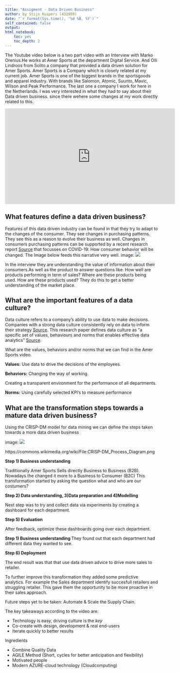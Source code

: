 ```yaml
---
title: "Assigment - Data Driven Business"
author: by Stijn Kuipers (432909)
date: "`r format(Sys.time(), '%d %B, %Y')`"
self_contained: false
output:
html_notebook:
    toc: yes
    toc_depth: 2
---
```


The Youtube video below is a two part video with an Interview with Marko Orenius.He works at Amer Sports at the department Digital Service. And Olli Lindroos from Solito a company that provided a data driven solution for Amer Sports. Amer Sports is a Company which is closely related at my current job. Amer Sports is one of the biggest brands in the sportsgoods and apparel industry. With brands like Salomon, Atomic, Suunto, Mavic, Wilson and Peak Performance. The last one a company I work for here in the Netherlands. I was very interested in what they had to say about their Data driven business. since there wehere some changes at my work directly related to this.

<iframe width="560" height="315" src="https://www.youtube.com/embed/-BpoylzCt-s" frameborder="0" allow="accelerometer; autoplay; clipboard-write; encrypted-media; gyroscope; picture-in-picture" data-external="1">

</iframe>

## What features define a data driven business?

Features of this data driven industry can be found in that they try to adapt to the changes of the consumer. They see changes in purchasing patterns. They see this as a reason to evolve their business as well. Changes in consumers purchasing patterns can be supported by a recent research report [Source](%5Bhttps://www.accenture.com/us-en/insights/consumer-goods-services/coronavirus-consumer-behavior-research) that focusses on COVID-19: How consumer behavior will be changed. The Image below feeds this narrative very well. image: ![](https://www.accenture.com/t20200619T071657Z__w__/us-en/_acnmedia/Accenture/Redesign-Assets/DotCom/Images/Global/General/45/Accenture-Consumers-Expect-Shopping-Habits-Change-Permanently-724x407.png)

In the interview they are understanding the value of information about their consumers.As well as the product to answer questions like. How well are products performing in term of sales? Where are these products being used. How are these products used? They do this to get a better understanding of the market place.

## What are the important features of a data culture?

Data culture refers to a company's ability to use data to make decisions. Companies with a strong data culture consistently rely on data to inform their strategy [Source](%5Bhttps://www.millanchicago.com/resources/what-is-data-culture-and-why-do-you-need-it%5D). This research paper defines data culture as "a specific set of values, behaviours and norms that enables effective data analytics" [Source](https://www.researchgate.net/publication/336904583_Do_we_have_a_Data_Culture).

What are the values, behaviors and/or norms that we can find in the Amer Sports video.

**Values:**
Use data to drive the decisions of the employees.

**Behaviors:**
Changing the way of working.

Creating a transparent environment for the performance of all departments.

**Norms:**
Using carefully selected KPI's to measure performance

## What are the transformation steps towards a mature data driven business?

Using the CRISP-DM model for data mining we can define the steps taken towards a more data driven business

image: ![](https://businessdatasolutions.github.io/courses/data%20science%20for%20business/gitbook/book-output/images/crisp.png)

https://commons.wikimedia.org/wiki/File:CRISP-DM_Process_Diagram.png

**Step 1) Business understanding**

Traditionally Amer Sports Sells directly Business to Business (B2B). 
Nowadays the changed it more to a Business to Consumer (B2C)
This transformation started by asking the question what and who are our costumers?

**Step 2) Data understanding, 3)Data preparation and 4)Modelling**

Next step was to try and collect data via experiments by creating a dashboard for each department.

**Step 5) Evaluation**

After feedback, optimize these dashboards going over each department.

**Step 1) Business understanding **
They found out that each department had different data they wanted to see.

**Step 6) Deployment**

The end result was that that use data driven advice to drive more sales to retailer.

To further improve this transformation they added some predictive analytics. For example the Sales department identify succesfull retailers and struggling retailer. This gave them the opportunity to be more proactive in their sales approach.

Future steps yet to be taken: Automate & Scale the Supply Chain.

The key takeaways according to the video are:

* Technology is easy, driving culture is the *key*
* Co-create with design, development & real end-users
* Iterate quickly to better results

Ingredients

* Combine Quality Data
* AGILE Method (Short, cycles for better anticipation and flexibility)
* Motivated people
* Modern AZURE-cloud technology (Cloudcomputing)

